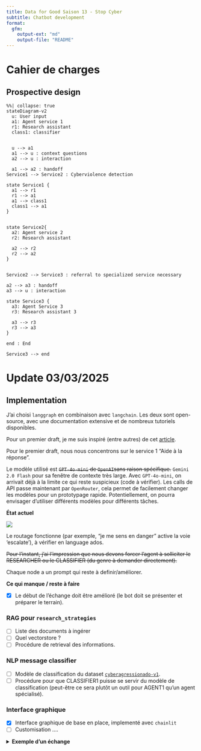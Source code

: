 ```yaml
---
title: Data for Good Saison 13 - Stop Cyber
subtitle: Chatbot development
format:
  gfm:
    output-ext: "md"
    output-file: "README"
---
```


# Cahier de charges


## Prospective design

```mermaid
%%| collapse: true
stateDiagram-v2
  u: User input
  a1: Agent service 1
  r1: Research assistant
  class1: classifier


  u --> a1
  a1 --> u : context questions
  a2 --> u : interaction

  a1 --> a2 : handoff
Service1 --> Service2 : Cyberviolence detection

state Service1 {
  a1 --> r1
  r1 --> a1
  a1 --> class1
  class1 --> a1
}


state Service2{
  a2: Agent service 2
  r2: Research assistant

  a2 --> r2
  r2 --> a2
}


Service2 --> Service3 : referral to specialized service necessary

a2 --> a3 : handoff
a3 --> u : interaction

state Service3 {
  a3: Agent Service 3
  r3: Research assistant 3

  a3 --> r3
  r3 --> a3
}

end : End

Service3 --> end
```

# Update 03/03/2025

## Implementation

J'ai choisi `langgraph` en combinaison avec `langchain`. Les deux sont open-source, avec une documentation extensive et de nombreux tutoriels disponibles.

Pour un premier draft, je me suis inspiré (entre autres) de cet [article](https://ai.gopubby.com/building-rag-research-multi-agent-with-langgraph-1bd47acac69f).

Pour le premier draft, nous nous concentrons sur le service 1 "Aide à la réponse".

Le modèle utilisé est ~~`GPT-4o-mini` de `OpenAI`sans raison spécifique.~~ `Gemini 2.0 Flash` pour sa fenêtre de contexte très large.
Avec `GPT-4o-mini`, on arrivait déjà à la limite ce qui reste suspicieux (code à vérifier).
Les calls de API passe maintenant par `OpenRouter`, cela permet de facilement changer les modèles pour un prototypage rapide.
Potentiellement, on pourra envisager d'utiliser différents modèles pour différents tâches.

**État actuel** 

![](./graph.png)

Le routage fonctionne (par exemple, "je me sens en danger" active la voie 'escalate'), à vérifier en language ados. 

~~Pour l'instant, j'ai l'impression que nous devons forcer l'agent à solliciter le RESEARCHER ou le CLASSIFIER (du genre à demander directement).~~

Chaque node a un prompt qui reste à definir/améliorer.

**Ce qui manque / reste à faire**

- [x] Le début de l'échange doit être amélioré (le bot doit se présenter et préparer le terrain).

### RAG pour `research_strategies`

- [ ] Liste des documents à ingérer
- [ ] Quel vectorstore ?
- [ ] Procédure de retrieval des informations.

### NLP message classifier

- [ ] Modèle de classification du dataset [`cyberagressionado-v1`](https://hatespeechdata.com/#cyberagressionado-v1).
- [ ] Procédure pour que CLASSIFIER1 puisse se servir du modèle de classification (peut-être ce sera plutôt un outil pour AGENT1 qu'un agent spécialisé).

### Interface graphique

- [x] Interface graphique de base en place, implementé avec `chainlit`
- [ ] Customisation ....

<details>
<summary>**Exemple d'un échange**</summary>

```
Enter your query (type '-q' to quit):
> ================================== Ai Message ==================================

I understand that you're feeling upset about what happened. It's really important to talk about it. Can you tell me more about what was said or done? This will help me understand the situation better.

---
 Routed to:  USER
---

> : ================================ Human Message =================================

hi, est-ce qu'on peut discuter en francais ?

================================== Ai Message ==================================

Bien sûr, nous pouvons discuter en français ! Je suis là pour t'aider. Peux-tu me dire ce qui te préoccupe ?

---
 Routed to:  USER
---

> : ================================ Human Message =================================

j'ai recu un message de qqn que je connais pas vraiment. je comprends pas trop ce que ca veut dire

================================== Ai Message ==================================

Je comprends que recevoir un message d'une personne que tu ne connais pas peut être déroutant et même un peu inquiétant. Peux-tu me dire ce que le message disait ? Cela m'aidera à mieux comprendre la situation et à te donner des conseils appropriés.

---
 Routed to:  USER
---

> : ================================ Human Message =================================

il m'a dit que je suis moche

================================== Ai Message ==================================

Je suis vraiment désolé d'apprendre que tu as reçu un message aussi blessant. C'est très injuste et tu ne mérites pas d'être traité de cette façon. Les commentaires comme celui-ci sont une forme de cyberharcèlement, et c'est important de se rappeler que ce n'est pas de ta faute.

Voici quelques étapes que tu peux suivre :
1. **Ne réponds pas** à ce message. Parfois, ignorer les personnes qui essaient de te blesser est la meilleure chose à faire.
2. **Prends une capture d'écran** du message pour garder une preuve de ce qui a été dit.
3. **Bloque la personne** sur la plateforme où tu as reçu le message. Cela peut t'aider à te sentir plus en sécurité.
4. **Parle-en à un adulte de confiance**, comme un parent, un enseignant ou un conseiller scolaire. Ils peuvent t'aider à gérer la situation.

N'oublie pas que tu n'es pas seul et qu'il y a des gens qui se soucient de toi et qui peuvent t'aider. Tu es précieux et tu mérites d'être traité avec respect !

---
 Routed to:  USER
---

> : ================================ Human Message =================================

tu me conseilles de faire quoi?

================================== Ai Message ==================================

Je te conseille de suivre ces étapes :

1. **Ne réponds pas** au message. Ignorer les personnes qui essaient de te blesser est souvent la meilleure option.
2. **Prends une capture d'écran** du message pour garder une preuve de ce qui a été dit. Cela peut être utile si tu en parles à un adulte.
3. **Bloque la personne** sur la plateforme où tu as reçu le message. Cela peut t'aider à te sentir plus en sécurité et à éviter d'autres messages blessants.
4. **Parle-en à un adulte de confiance**, comme un parent, un enseignant ou un conseiller scolaire. Ils peuvent t'aider à gérer la situation et à te soutenir.

N'oublie pas que tu n'es pas seul et qu'il y a des gens qui se soucient de toi et qui peuvent t'aider. Tu es précieux et tu mérites d'être traité avec respect !

---
 Routed to:  USER
---

> : ================================ Human Message =================================

tu crois que c'est du cyberharcelement?

================================== Ai Message ==================================

Oui, ce que tu as décrit ressemble à du cyberharcèlement. Quand quelqu'un t'envoie des messages blessants ou méchants, cela fait partie des comportements de harcèlement en ligne. C'est important de se rappeler que ce n'est pas de ta faute et que tu ne mérites pas d'être traité de cette manière.

Si tu veux, je peux t'aider à prendre des mesures pour te protéger et te sentir mieux. Que souhaites-tu faire ?

---
 Routed to:  CLASSIFIER1
---

================================== Ai Message ==================================

Clearly cyberviolence

================================== Ai Message ==================================

Je pense qu'il est important de prendre cette situation au sérieux. Étant donné que tu as reçu un message blessant et que cela ressemble à du cyberharcèlement, je vais transférer ton cas à un service spécialisé qui pourra t'aider davantage. Ils pourront te fournir le soutien dont tu as besoin.

N'oublie pas que tu n'es pas seul et qu'il y a des gens qui se soucient de toi. Je vais maintenant te transférer à ce service.

---
 Routed to:  SERVICE2
---

================================== Ai Message ==================================

Service 2 not yet implemented


```

</details>


